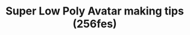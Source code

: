 ---
title: Super Low Poly Avatar making tips (256fes)
tags: [Blender, Modeling, References]
type: guide
link: https://twitter.com/leedoppo/status/1391114534740369408
created: 2022-02-17T07:56:00+04:00
---